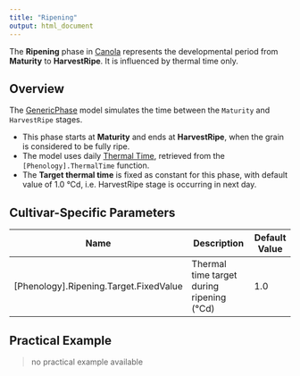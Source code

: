 ```yaml
---
title: "Ripening"
output: html_document
---
```



The **Ripening** phase in [Canola](/docs/Plants/Canola) represents the developmental period from **Maturity** to **HarvestRipe**. It is influenced by thermal time only.

## Overview

The [GenericPhase](/docs/Models/PMF/Phenology/Phases/GenericPhase.qmd) model simulates the time between the `Maturity` and `HarvestRipe` stages.

- This phase starts at **Maturity** and ends at **HarvestRipe**, when the grain is considered to be fully ripe.
- The model uses daily [Thermal Time](ThermalTime.qmd), retrieved from the `[Phenology].ThermalTime` function.
- The **Target thermal time** is fixed as constant for this phase, with default value of 1.0 °Cd, i.e. HarvestRipe stage is occurring in next day.


## Cultivar-Specific Parameters

| Name       | Description                                         | Default Value |
|------------|-----------------------------------------------------|---------------|
| [Phenology].Ripening.Target.FixedValue   | Thermal time target during ripening (°Cd)      |     1.0          |

## Practical Example

> no practical example available
